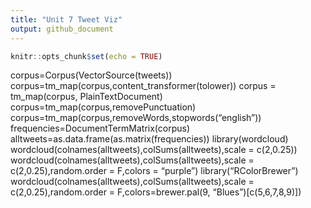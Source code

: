 ```yaml
---
title: "Unit 7 Tweet Viz"
output: github_document
---
```


```r
knitr::opts_chunk$set(echo = TRUE)
```

corpus=Corpus(VectorSource(tweets))
corpus=tm_map(corpus,content_transformer(tolower))
corpus = tm_map(corpus, PlainTextDocument)
corpus=tm_map(corpus,removePunctuation)
corpus=tm_map(corpus,removeWords,stopwords("english"))
frequencies=DocumentTermMatrix(corpus)
alltweets=as.data.frame(as.matrix(frequencies))
library(wordcloud)
wordcloud(colnames(alltweets),colSums(alltweets),scale = c(2,0.25))
wordcloud(colnames(alltweets),colSums(alltweets),scale = c(2,0.25),random.order = F,colors = "purple")
library("RColorBrewer")
wordcloud(colnames(alltweets),colSums(alltweets),scale = c(2,0.25),random.order = F,colors=brewer.pal(9, "Blues")[c(5,6,7,8,9)])